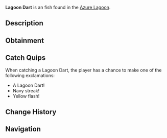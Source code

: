 {{FishInfobox
|image          = Lagoon Dart.png
|rarity         = Uncommon
|sea            = Second Sea
|location       = [[Azure Lagoon]]
|sublocation    = 
|sources        = Fishing Rod
|radar_location = 
|prog_speed     = -18
|xp             = 55
|weather        = Rain
|time           = Night
|season         = Summer
|bait           = Shrimp
|base_weight    = 72
|base_value     = 110
|weight_range   = 42
|base_chance    = 95
|base_resil     = 40
}}
'''Lagoon Dart''' is an {{Rarity|Uncommon}} fish found in the [[Azure Lagoon]].

== Description ==
{{Description|A light navy blue fish with yellow fins, streaking through lagoon currents.|Bestiary Entry}}

== Obtainment ==
{{Description|It dashes under the warm rain’s embrace.|Bestiary Hint}}
{{Fish Availability|
Azure Lagoon
|top_rods      = 
Free Spirit Rod\326400.79\211429.22;
Trident Rod\291179.29\278919.95;
Leviathan's Fang Rod\288161.1\265761.75;
Azure Of Lagoon\264636.55\251231.88;
Egg Rod\231924.26\212162.01;
Fischer's Rod\220746.36\183105.09;
Plastic Rod\219001.14\185119.88;
Candy Cane Rod\201800.84\189695.08;
Blazebringer Rod\215204.56\217210.6;
Lucky Rod\192506.47\200410.82;
Verdant Shear Rod\223707.73\202560.98;
No-Life Rod\207054.32\190256.19;
Ethereal Prism Rod\189012.47\173673.19;
Seraphic Rod\188332.61\180403.36;
Challenger's Rod\177267.65\161948.06;
Rod Of The Forgotten Fang\175951.73\168022.47;
Rod Of The Exalted One\173641.79\161816.6;
Depthseeker Rod\172869.09\164854.39;
Avalanche Rod\166405.77\158876.91;
Volcanic Rod\165451.78\154340.45;
Rod Of The Depths\165139.46\151131.65;
Zeus Rod\164463.15\153418.21;
Steady Rod\139804.87\132347.39
|recommended   = Free Spirit Rod
}}

== Catch Quips ==
When catching a Lagoon Dart, the player has a chance to make one of the following exclamations:
* A Lagoon Dart!
* Navy streak!
* Yellow flash!

== Change History ==
{{Change History|{{subst:Current Version}}}}

== Navigation ==
{{Fish Navbox|Azure Lagoon}}